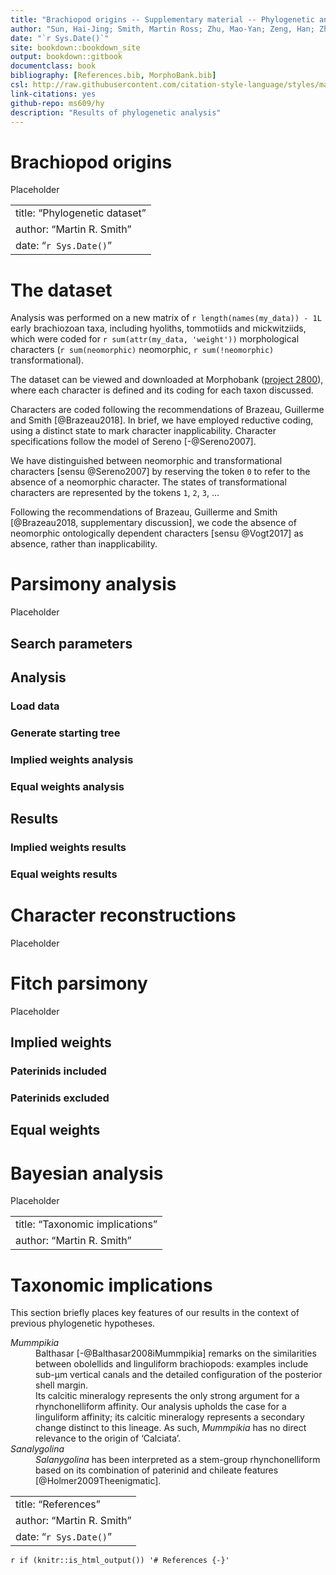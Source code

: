 ```yaml
--- 
title: "Brachiopod origins -- Supplementary material -- Phylogenetic analysis"
author: "Sun, Hai-Jing; Smith, Martin Ross; Zhu, Mao-Yan; Zeng, Han; Zhao, Fang-Chen"
date: "`r Sys.Date()`"
site: bookdown::bookdown_site
output: bookdown::gitbook
documentclass: book
bibliography: [References.bib, MorphoBank.bib]
csl: http://raw.githubusercontent.com/citation-style-language/styles/master/paleobiology.csl
link-citations: yes
github-repo: ms609/hy
description: "Results of phylogenetic analysis"
---
```


# Brachiopod origins {-}

Placeholder



<!--chapter:end:index.Rmd-->

---
title: "Phylogenetic dataset"
author: "Martin R. Smith"
date: "`r Sys.Date()`"
---

# The dataset

Analysis was performed on a new matrix of `r length(names(my_data)) - 1L` early brachiozoan taxa, including hyoliths, tommotiids and mickwitziids, which were coded for `r sum(attr(my_data, 'weight'))` morphological characters (`r sum(neomorphic)` neomorphic, `r sum(!neomorphic)` transformational).

The dataset can be viewed and downloaded at Morphobank ([project 2800](https://morphobank.org/permalink/?P2800)), where each character is defined
and its coding for each taxon discussed.

Characters are coded following the recommendations of Brazeau, Guillerme and
Smith [@Brazeau2018].  In brief, we have employed reductive coding, using a distinct state to mark character inapplicability. Character specifications follow the model of Sereno [-@Sereno2007].

We have distinguished between neomorphic and transformational characters [sensu @Sereno2007] by reserving the token `0` to refer to the absence of a neomorphic character.  The states of transformational characters are represented by the tokens `1`, `2`, `3`, ...

Following the recommendations of Brazeau, Guillerme and
Smith [@Brazeau2018, supplementary discussion], we code the absence of neomorphic ontologically dependent characters [sensu @Vogt2017] as absence, rather than inapplicability.


<!--chapter:end:01_Dataset.Rmd-->


# Parsimony analysis {#treesearch}

Placeholder


## Search parameters
## Analysis 
### Load data
### Generate starting tree
### Implied weights analysis
### Equal weights analysis
## Results
### Implied weights results
### Equal weights results

<!--chapter:end:02_TreeSearch.Rmd-->


# Character reconstructions {#reconstructions}

Placeholder



<!--chapter:end:03_Characters.Rmd-->


# Fitch parsimony {#tnt}

Placeholder


## Implied weights
### Paterinids included
### Paterinids excluded
## Equal weights

<!--chapter:end:04_TNT.Rmd-->


# Bayesian analysis

Placeholder



<!--chapter:end:05_MrBayes.Rmd-->

---
title: "Taxonomic implications"
author: "Martin R. Smith"
---

# Taxonomic implications

This section briefly places key features of our results in the context of previous phylogenetic hypotheses.

_Mummpikia_
: Balthasar [-@Balthasar2008iMummpikia] remarks on the similarities between obolellids and linguliform brachiopods:  examples include sub-&mu;m vertical canals and the detailed configuration of the posterior shell margin.
: Its calcitic mineralogy represents the only strong argument for a rhynchonelliform affinity.  Our analysis upholds the case for a linguliform affinity; its calcitic mineralogy represents a secondary change distinct to this lineage.  As such, _Mummpikia_ has no direct relevance to the origin of 'Calciata'.

_Sanalygolina_
: _Salanygolina_ has been interpreted as a stem-group rhynchonelliform based on its combination of paterinid and chileate features [@Holmer2009Theenigmatic]. 


<!--chapter:end:06_Implications.Rmd-->

---
title: "References"
author: "Martin R. Smith"
date: "`r Sys.Date()`"
---

`r if (knitr::is_html_output()) '# References {-}'`

<!--chapter:end:99_References.Rmd-->

